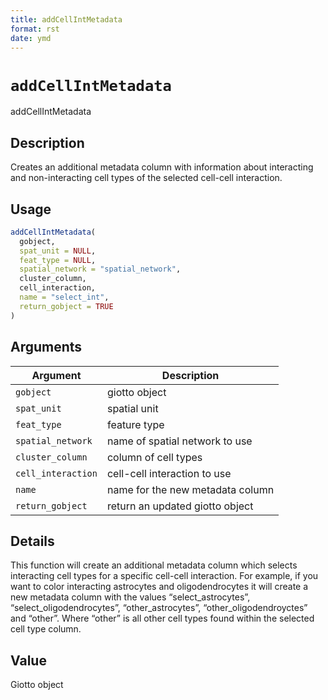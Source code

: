 ```yaml
--- 
title: addCellIntMetadata 
format: rst 
date: ymd 
--- 
```

# `addCellIntMetadata`

addCellIntMetadata


## Description

Creates an additional metadata column with information about interacting and non-interacting cell types of the
 selected cell-cell interaction.


## Usage

```r
addCellIntMetadata(
  gobject,
  spat_unit = NULL,
  feat_type = NULL,
  spatial_network = "spatial_network",
  cluster_column,
  cell_interaction,
  name = "select_int",
  return_gobject = TRUE
)
```


## Arguments

Argument      |Description
------------- |----------------
`gobject`     |     giotto object
`spat_unit`     |     spatial unit
`feat_type`     |     feature type
`spatial_network`     |     name of spatial network to use
`cluster_column`     |     column of cell types
`cell_interaction`     |     cell-cell interaction to use
`name`     |     name for the new metadata column
`return_gobject`     |     return an updated giotto object


## Details

This function will create an additional metadata column which selects interacting cell types for a specific cell-cell
 interaction. For example, if you want to color interacting astrocytes and oligodendrocytes it will create a new metadata column with
 the values "select_astrocytes", "select_oligodendrocytes", "other_astrocytes", "other_oligodendroyctes" and "other". Where "other" is all
 other cell types found within the selected cell type column.


## Value

Giotto object



